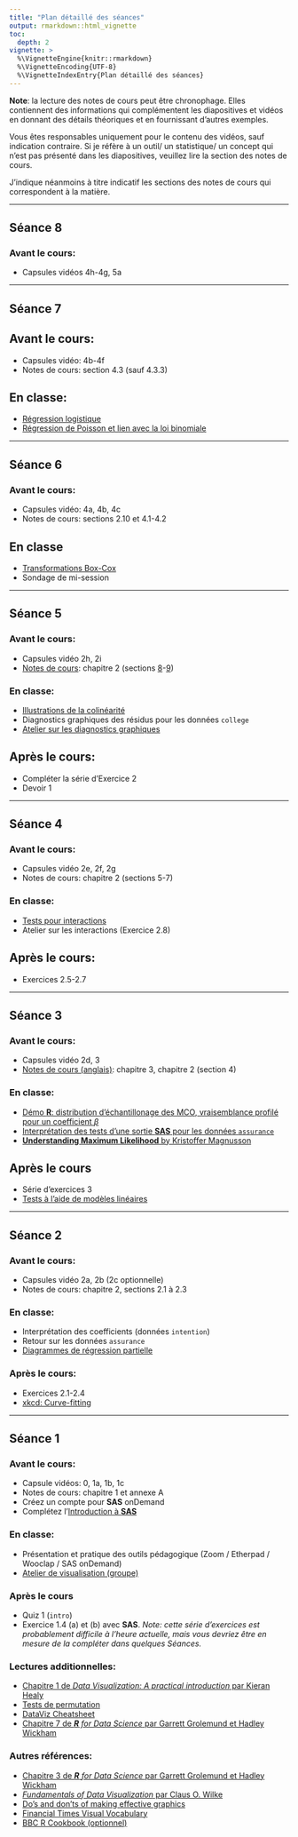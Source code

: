 ```yaml
---
title: "Plan détaillé des séances"
output: rmarkdown::html_vignette
toc:
  depth: 2
vignette: >
  %\VignetteEngine{knitr::rmarkdown}
  %\VignetteEncoding{UTF-8}
  %\VignetteIndexEntry{Plan détaillé des séances}
---
```


**Note**: la lecture des notes de cours peut être chronophage. Elles contiennent des informations qui complémentent les diapositives et vidéos en donnant des détails théoriques et en fournissant d'autres exemples. 

Vous êtes responsables uniquement pour le contenu des vidéos, sauf indication contraire. Si je réfère à un outil/ un statistique/ un concept qui n'est pas présenté dans les diapositives, veuillez lire la section des notes de cours.

J'indique néanmoins à titre indicatif les sections des notes de cours qui correspondent à la matière.

---

## Séance 8

### Avant le cours:

- Capsules vidéos 4h-4g, 5a



--- 

## Séance 7

## Avant le cours:

- Capsules vidéo: 4b-4f
- Notes de cours: section 4.3 (sauf 4.3.3)

## En classe:

- [Régression logistique](https://raw.githubusercontent.com/lbelzile/modstat/master/code/60604_logistique.sas)
- [Régression de Poisson et lien avec la loi binomiale](https://raw.githubusercontent.com/lbelzile/modstat/master/code/60604_Poisson.sas)

---

## Séance 6

### Avant le cours:

- Capsules vidéo: 4a, 4b, 4c
- Notes de cours: sections 2.10 et 4.1-4.2

## En classe

- [Transformations Box-Cox](https://raw.githubusercontent.com/lbelzile/modstat/master/code/60604_BoxCox.sas)
- Sondage de mi-session

---

## Séance 5

### Avant le cours:

- Capsules vidéo 2h, 2i
- [Notes de cours](https://lbelzile.github.io/math60604a/linear-regression.html): chapitre 2 (sections [8](https://lbelzile.github.io/math60604a/linear-regression.html#collinearity)-[9](https://lbelzile.github.io/math60604a/linear-regression.html#graphical-analysis-of-residuals))

### En classe:

- [Illustrations de la colinéarité](https://raw.githubusercontent.com/lbelzile/modstat/master/code/60604_colinearite.sas)
- Diagnostics graphiques des résidus pour les données `college`
- [Atelier sur les diagnostics graphiques](https://lbelzile.github.io/MATH60604-diapos/diagnosticsgraphiques.html)

## Après le cours:

- Compléter la série d'Exercice 2
- Devoir 1

---

## Séance 4


### Avant le cours:

- Capsules vidéo 2e, 2f, 2g
- Notes de cours: chapitre 2 (sections 5-7)

### En classe:

- [Tests pour interactions](https://raw.githubusercontent.com/lbelzile/modstat/master/code/60604_interactions.sas)
- Atelier sur les interactions (Exercice 2.8)

## Après le cours:

- Exercices 2.5-2.7

---

## Séance 3

### Avant le cours:

- Capsules vidéo 2d, 3
- [Notes de cours (anglais)](https://lbelzile.github.io/math60604a): chapitre 3, chapitre 2 (section 4)

### En classe:

- [Démo **R**: distribution d'échantillonage des MCO, vraisemblance profilé pour un coefficient $\beta$](https://raw.githubusercontent.com/lbelzile/modstat/master/code/60604_vraisemblance_profile_beta.R)
- [Interprétation des tests d'une sortie **SAS** pour les données `assurance`](https://raw.githubusercontent.com/lbelzile/modstat/master/code/60604_interpretation_tests.sas)
- [**Understanding Maximum Likelihood** by Kristoffer Magnusson](https://rpsychologist.com/d3/likelihood/)

## Après le cours

- Série d'exercices 3
- [Tests à l'aide de modèles linéaires](https://lindeloev.github.io/tests-as-linear/)

---

## Séance 2

### Avant le cours: 

- Capsules vidéo 2a, 2b (2c optionnelle)
- Notes de cours: chapitre 2, sections 2.1 à 2.3

### En classe:

- Interprétation des coefficients (données `intention`)
- Retour sur les données `assurance`
- [Diagrammes de régression partielle](https://raw.githubusercontent.com/lbelzile/modstat/master/code/60604_diagramme_regression_partielle.sas)

### Après le cours: 

- Exercices 2.1-2.4
- [xkcd: Curve-fitting](https://xkcd.com/2048/)

---

## Séance 1

### Avant le cours: 

- Capsule vidéos: 0, 1a, 1b, 1c
- Notes de cours: chapitre 1 et annexe A
- Créez un compte pour **SAS** onDemand 
- Complétez l'[Introduction à **SAS**](https://lbelzile.github.io/modstat/articles/introSAS.html)

### En classe:

- Présentation et pratique des outils pédagogique (Zoom / Etherpad / Wooclap / SAS onDemand)
- [Atelier de visualisation (groupe)](https://github.com/lbelzile/modstat/raw/master/atelier/graphiques/graphics.zip)

### Après le cours

- Quiz 1 (`intro`)
- Exercice 1.4 (a) et (b) avec **SAS**. *Note: cette série d'exercices est probablement difficile à l'heure actuelle, mais vous devriez être en mesure de la compléter dans quelques Séances.*


### Lectures additionnelles:

- [Chapitre 1 de *Data Visualization: A practical introduction* par Kieran Healy](https://socviz.co/lookatdata.html#lookatdata)
- [Tests de permutation](https://www.jwilber.me/permutationtest/)
- [DataViz Cheatsheet](https://policyviz.com/2018/08/07/dataviz-cheatsheet/)
- [Chapitre 7 de _**R** for Data Science_ par Garrett Grolemund et Hadley Wickham](https://r4ds.had.co.nz/)

### Autres références:

- [Chapitre 3 de _**R** for Data Science_ par Garrett Grolemund et Hadley Wickham](https://r4ds.had.co.nz/)
- [*Fundamentals of Data Visualization* par Claus O. Wilke](https://clauswilke.com/dataviz/)
- [Do's and don'ts of making effective graphics](https://stat545.com/effective-graphs.html)
- [Financial Times Visual Vocabulary](	https://github.com/ft-interactive/chart-doctor/tree/master/visual-vocabulary)
- [BBC R Cookbook (optionnel)](https://bbc.github.io/rcookbook/)
